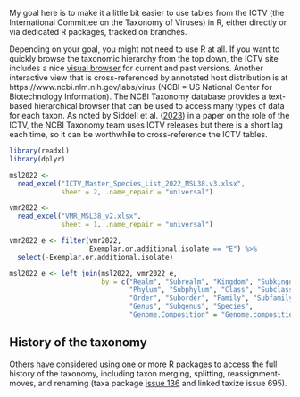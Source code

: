 
My goal here
is to make it a little bit easier
to use tables
from the ICTV
(the International Committee on the Taxonomy of Viruses)
in R,
either directly
or via dedicated R packages,
tracked on branches.

Depending on your goal,
you might not need to use R at all.
If you want to quickly browse the taxonomic hierarchy
from the top down,
the ICTV site
includes a nice [visual browser](https://ictv.global/taxonomy/visual-browser)
for current and past versions.
Another interactive view
that is cross-referenced by annotated host distribution
is at https://www.ncbi.nlm.nih.gov/labs/virus
(NCBI = US National Center for Biotechnology Information).
The NCBI Taxonomy database
provides a text-based hierarchical browser
that can be used to access many types of data
for each taxon.
As noted by Siddell et al. ([2023](https://doi.org/10.1099/jgv.0.001840))
in a paper on the role of the ICTV,
the NCBI Taxonomy team
uses ICTV releases
but there is a short lag each time,
so it can be worthwhile to cross-reference the ICTV tables.

```r
library(readxl)
library(dplyr)

msl2022 <-
  read_excel("ICTV_Master_Species_List_2022_MSL38.v3.xlsx",
             sheet = 2, .name_repair = "universal")

vmr2022 <-
  read_excel("VMR_MSL38_v2.xlsx",
             sheet = 1, .name_repair = "universal")

vmr2022_e <- filter(vmr2022,
                    Exemplar.or.additional.isolate == "E") %>%
  select(-Exemplar.or.additional.isolate)

msl2022_e <- left_join(msl2022, vmr2022_e,
                       by = c("Realm", "Subrealm", "Kingdom", "Subkingdom",
                              "Phylum", "Subphylum", "Class", "Subclass",
                              "Order", "Suborder", "Family", "Subfamily",
                              "Genus", "Subgenus", "Species",
                              "Genome.Composition" = "Genome.composition"))
```

## History of the taxonomy
Others have considered using one or more R packages
to access the full history of the taxonomy,
including taxon merging, splitting, reassignment-moves, and renaming
(taxa package [issue 136](https://github.com/ropensci/taxa/issues/136)
 and linked taxize issue 695).
 